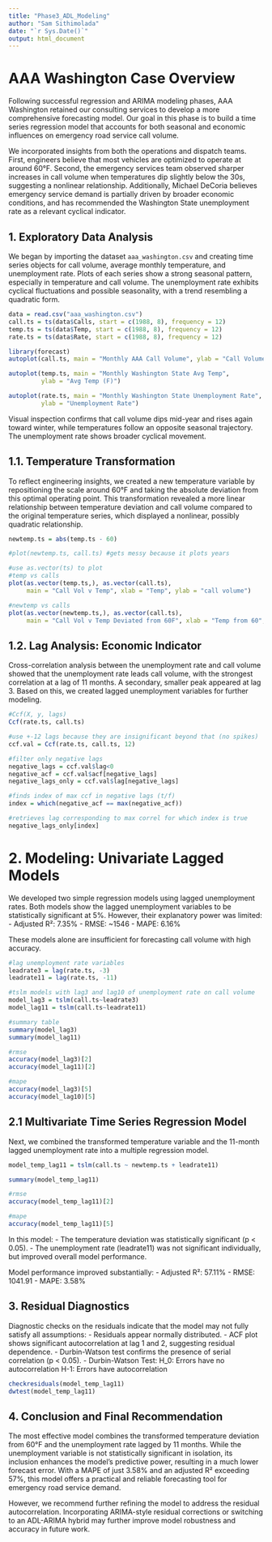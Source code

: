 ```yaml
---
title: "Phase3_ADL_Modeling"
author: "Sam Sithimolada"
date: "`r Sys.Date()`"
output: html_document
---
```


# AAA Washington Case Overview

Following successful regression and ARIMA modeling phases, AAA Washington retained our consulting services to develop a more comprehensive forecasting model. Our goal in this phase is to build a time series regression model that accounts for both seasonal and economic influences on emergency road service call volume.

We incorporated insights from both the operations and dispatch teams. First, engineers believe that most vehicles are optimized to operate at around 60°F. Second, the emergency services team observed sharper increases in call volume when temperatures dip slightly below the 30s, suggesting a nonlinear relationship. Additionally, Michael DeCoria believes emergency service demand is partially driven by broader economic conditions, and has recommended the Washington State unemployment rate as a relevant cyclical indicator.

## 1. Exploratory Data Analysis

We began by importing the dataset `aaa_washington.csv` and creating time series objects for call volume, average monthly temperature, and unemployment rate. Plots of each series show a strong seasonal pattern, especially in temperature and call volume. The unemployment rate exhibits cyclical fluctuations and possible seasonality, with a trend resembling a quadratic form.

```r
data = read.csv("aaa_washington.csv")
call.ts = ts(data$Calls, start = c(1988, 8), frequency = 12)
temp.ts = ts(data$Temp, start = c(1988, 8), frequency = 12)
rate.ts = ts(data$Rate, start = c(1988, 8), frequency = 12)
```

```r
library(forecast)
autoplot(call.ts, main = "Monthly AAA Call Volume", ylab = "Call Volume")
```

```r
autoplot(temp.ts, main = "Monthly Washington State Avg Temp", 
         ylab = "Avg Temp (F)")
```

```r
autoplot(rate.ts, main = "Monthly Washington State Unemployment Rate", 
         ylab = "Unemployment Rate")
```

Visual inspection confirms that call volume dips mid-year and rises again toward winter, while temperatures follow an opposite seasonal trajectory. The unemployment rate shows broader cyclical movement.

## 1.1. Temperature Transformation

To reflect engineering insights, we created a new temperature variable by repositioning the scale around 60°F and taking the absolute deviation from this optimal operating point. This transformation revealed a more linear relationship between temperature deviation and call volume compared to the original temperature series, which displayed a nonlinear, possibly quadratic relationship.

```r
newtemp.ts = abs(temp.ts - 60)

#plot(newtemp.ts, call.ts) #gets messy because it plots years

#use as.vector(ts) to plot
#temp vs calls
plot(as.vector(temp.ts,), as.vector(call.ts),
     main = "Call Vol v Temp", xlab = "Temp", ylab = "call volume")

#newtemp vs calls
plot(as.vector(newtemp.ts,), as.vector(call.ts),
     main = "Call Vol v Temp Deviated from 60F", xlab = "Temp from 60", ylab = "call volume")
```


## 1.2. Lag Analysis: Economic Indicator

Cross-correlation analysis between the unemployment rate and call volume showed that the unemployment rate leads call volume, with the strongest correlation at a lag of 11 months. A secondary, smaller peak appeared at lag 3. Based on this, we created lagged unemployment variables for further modeling.

```r

#Ccf(X, y, lags)
Ccf(rate.ts, call.ts) 

#use +-12 lags because they are insignificant beyond that (no spikes)
ccf.val = Ccf(rate.ts, call.ts, 12)

#filter only negative lags
negative_lags = ccf.val$lag<0
negative_acf = ccf.val$acf[negative_lags]
negative_lags_only = ccf.val$lag[negative_lags]

#finds index of max ccf in negative lags (t/f)
index = which(negative_acf == max(negative_acf))

#retrieves lag corresponding to max correl for which index is true
negative_lags_only[index]
```

# 2. Modeling: Univariate Lagged Models

We developed two simple regression models using lagged unemployment rates. Both models show the lagged unemployment variables to be statistically significant at 5%. However, their explanatory power was limited:
- Adjusted R²: 7.35%
- RMSE: ~1546
- MAPE: 6.16%

These models alone are insufficient for forecasting call volume with high accuracy.

```r
#lag unemployment rate variables
leadrate3 = lag(rate.ts, -3)
leadrate11 = lag(rate.ts, -11)

#tslm models with lag3 and lag10 of unemployment rate on call volume
model_lag3 = tslm(call.ts~leadrate3)
model_lag11 = tslm(call.ts~leadrate11)
```

```r
#summary table
summary(model_lag3)
summary(model_lag11)

#rmse
accuracy(model_lag3)[2]
accuracy(model_lag11)[2]

#mape
accuracy(model_lag3)[5]
accuracy(model_lag10)[5]
```

## 2.1 Multivariate Time Series Regression Model

Next, we combined the transformed temperature variable and the 11-month lagged unemployment rate into a multiple regression model.

```r
model_temp_lag11 = tslm(call.ts ~ newtemp.ts + leadrate11)

summary(model_temp_lag11)

#rmse
accuracy(model_temp_lag11)[2]

#mape
accuracy(model_temp_lag11)[5]
```

In this model:
- The temperature deviation was statistically significant (p < 0.05).
- The unemployment rate (leadrate11) was not significant individually, but improved overall model performance.

Model performance improved substantially:
- Adjusted R²: 57.11%
- RMSE: 1041.91
- MAPE: 3.58%

## 3. Residual Diagnostics

Diagnostic checks on the residuals indicate that the model may not fully satisfy all assumptions:
- Residuals appear normally distributed.
- ACF plot shows significant autocorrelation at lag 1 and 2, suggesting residual dependence.
- Durbin-Watson test confirms the presence of serial correlation (p < 0.05).
- Durbin-Watson Test:
    H_0: Errors have no autocorrelation
    H-1: Errors have autocorrelation

```r
checkresiduals(model_temp_lag11)
dwtest(model_temp_lag11)
```

## 4. Conclusion and Final Recommendation

The most effective model combines the transformed temperature deviation from 60°F and the unemployment rate lagged by 11 months. While the unemployment variable is not statistically significant in isolation, its inclusion enhances the model’s predictive power, resulting in a much lower forecast error. With a MAPE of just 3.58% and an adjusted R² exceeding 57%, this model offers a practical and reliable forecasting tool for emergency road service demand.

However, we recommend further refining the model to address the residual autocorrelation. Incorporating ARIMA-style residual corrections or switching to an ADL-ARIMA hybrid may further improve model robustness and accuracy in future work.
